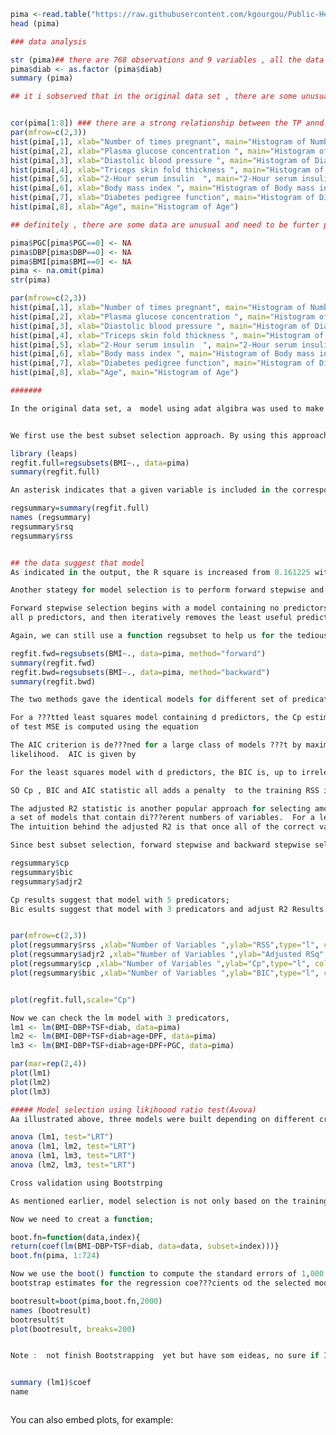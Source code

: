 

```r

pima <-read.table("https://raw.githubusercontent.com/kgourgou/Public-Health-Final-Project/master/pima-indians-diabetes.data.txt",header=FALSE, sep=",", col.names= c("TP", "PGC", "DBP", "TSF", "SI", "BMI", "DPF", "age", "diab"))
head (pima)

### data analysis 

str (pima)## there are 768 observations and 9 variables , all the data are either integer or numeric ##
pima$diab <- as.factor (pima$diab)
summary (pima)

## it i sobserved that in the original data set , there are some unusual data and some potential outliers such as :1. The maxiam time of pregreant is 17 , which is unreal ; 2. the minium BMI value is 0; 3. DBP blood pressure is 0, 


cor(pima[1:8]) ### there are a strong relationship between the TP annd age, others showed a weak correlation with each other in this sample.
par(mfrow=c(2,3))
hist(pima[,1], xlab="Number of times pregnant", main="Histogram of Number of times pregnant")
hist(pima[,2], xlab="Plasma glucose concentration ", main="Histogram of Plasma glucose concentration ")
hist(pima[,3], xlab="Diastolic blood pressure ", main="Histogram of Diastolic blood pressure ")
hist(pima[,4], xlab="Triceps skin fold thickness ", main="Histogram of Triceps skin fold thickness ")
hist(pima[,5], xlab="2-Hour serum insulin  ", main="2-Hour serum insulin")
hist(pima[,6], xlab="Body mass index ", main="Histogram of Body mass index ")
hist(pima[,7], xlab="Diabetes pedigree function", main="Histogram of Diabetes pedigree function")
hist(pima[,8], xlab="Age", main="Histogram of Age")

## definitely , there are some data are unusual and need to be furter processed befor we start to build the model

pima$PGC[pima$PGC==0] <- NA 
pima$DBP[pima$DBP==0] <- NA 
pima$BMI[pima$BMI==0] <- NA 
pima <- na.omit(pima)
str(pima)

par(mfrow=c(2,3))
hist(pima[,1], xlab="Number of times pregnant", main="Histogram of Number of times pregnant")
hist(pima[,2], xlab="Plasma glucose concentration ", main="Histogram of Plasma glucose concentration ")
hist(pima[,3], xlab="Diastolic blood pressure ", main="Histogram of Diastolic blood pressure ")
hist(pima[,4], xlab="Triceps skin fold thickness ", main="Histogram of Triceps skin fold thickness ")
hist(pima[,5], xlab="2-Hour serum insulin  ", main="2-Hour serum insulin")
hist(pima[,6], xlab="Body mass index ", main="Histogram of Body mass index ")
hist(pima[,7], xlab="Diabetes pedigree function", main="Histogram of Diabetes pedigree function")
hist(pima[,8], xlab="Age", main="Histogram of Age")

#######

In the original data set, a  model using adat algibra was used to make prediction of the diabetes based on other 8 continuous variables. For our purpose of develop a projects covering different topics, we are going to use one of the predictors as a dependent output, and use both other 7 variables and the original output as our predicitors. After compare the correlection  between them, we chosed BMI as the dependent output. 


We first use the best subset selection approach. By using this approach, one model will be selected with different numbers of varialbes based on the largergest R^2 or the smallest RSS.  Totallly , 2^8 models will be generated and compared, which make this process very tedious and infeasiable if there is a large numbers of predicators. Fortunately, we can use the available R package to help us accomplish the model selection. 

library (leaps)
regfit.full=regsubsets(BMI~., data=pima)
summary(regfit.full)

An asterisk indicates that a given variable is included in the corresponding model. For instance, this output indicates that the best three-variable model contains only DBP, TSF and DIAB. Now if we check the R square of each model, we can find that the R square increase as the numbers of predicitors increase.

regsummary=summary(regfit.full)
names (regsummary)
regsummary$rsq  
regsummary$rss


## the data suggest that model
As indicated in the output, the R square is increased from 0.161225 with one predicator to 0.2991542 with 8 predicators. Meanwhile, we can also found the decrease of RSS from 28799.86 to 24047.26 as the predicators increasing.

Another stategy for model selection is to perform forward stepwise and backforwd stepwise selections. Both methods are computationally efficient to the best subset selection, total 1+$1/2 p(p+1)models will be explored which is much less when p is large. Futhermore, since stepwise method will only explore a restricted subset of models, the chance of  overfitting and high variance of coefficient estimate will be reducedand thus make them more attractive.

Forward stepwise selection begins with a model containing no predictors, and then adds predictors to the model, one-at-a-time, until all of the predictors are in the model.On the other hand,  backward selection begins with the full least squares model containing
all p predictors, and then iteratively removes the least useful predictor, one-at-a-time.Both method will generate K (p-1) best models with different set of predicators, where the best model is defined as having the smallest RSS and largest R square.

Again, we can still use a function regsubset to help us for the tedious model selection in R studio, using the argument method="forward" or method="backward"

regfit.fwd=regsubsets(BMI~., data=pima, method="forward")
summary(regfit.fwd)
regfit.bwd=regsubsets(BMI~., data=pima, method="backward")
summary(regfit.bwd)

The two methods gave the identical models for different set of predicators, and also indentical to the models from best subset methods. As mentioned in the begining, RSS and R2 are not suitable for selecting the best model among a collection of models with di???erent numbers of predictors ,becuase they are designed to minize the training error other than testing error,which the later is always underestimated. So the training error need to be adjusted using techniques such as Cp, Akaike information criterion (AIC), Bayesian information criterion (BIC), and adjusted R2, to assist the selection of models with di???erent numbers of predicators. 

For a ???tted least squares model containing d predictors, the Cp estimate
of test MSE is computed using the equation

The AIC criterion is de???ned for a large class of models ???t by maximum
likelihood.  AIC is given by

For the least squares model with d predictors, the BIC is, up to irrelevant constants, given by

SO Cp , BIC and AIC statistic all adds a penalty  to the training RSS in order to adjust for the fact that the training error tends to underestimate the test error.Clearly, the penalty increases as the number of predictors in the model increases; this is intended to adjust for the corresponding decrease in training RSS. Also, Hence for least squares models, Cp and AIC are proportional to each other; the BIC statistic generally places a heavier penalty on models with many predicators.

The adjusted R2 statistic is another popular approach for selecting among
a set of models that contain di???erent numbers of variables.  For a least squares model with d variables, the adjusted R2 statistic is calculated as
The intuition behind the adjusted R2 is that once all of the correct variables have been included in the model, adding additional noise variables will lead to only a very small decrease in RSS. Since adding noise variables leads to an increase in d, such variables will lead to an increase in  ,and consequently a decrease in the adjusted R2.

Since best subset selection, forward stepwise and backward stepwise selections gave the same results, so we can use one of them to further select the best model under the criterion mentioned above. Since Cp and AIC are proportional with each other , only the results fo Cp was given in the summary. 

regsummary$cp  
regsummary$bic  
regsummary$adjr2

Cp results suggest that model with 5 predicators;
Bic esults suggest that model with 3 predicators and adjust R2 Results suggest that model with 6 predicators, the difference  with  5 predicators model is very small.


par(mfrow=c(2,3))
plot(regsummary$rss ,xlab="Number of Variables ",ylab="RSS",type="l", col="blue")
plot(regsummary$adjr2 ,xlab="Number of Variables ",ylab="Adjusted RSq",type="l", col="blue")
plot(regsummary$cp ,xlab="Number of Variables ",ylab="Cp",type="l", col="blue")
plot(regsummary$bic ,xlab="Number of Variables ",ylab="BIC",type="l", col="blue")


plot(regfit.full,scale="Cp")

Now we can check the lm model with 3 predicators, 
lm1 <- lm(BMI~DBP+TSF+diab, data=pima)
lm2 <- lm(BMI~DBP+TSF+diab+age+DPF, data=pima)
lm3 <- lm(BMI~DBP+TSF+diab+age+DPF+PGC, data=pima)

par(mar=rep(2,4))
plot(lm1)
plot(lm2)
plot(lm3)

##### Model selection using likihoood ratio test(Avova)
Aa illustrated above, three models were built depending on different cretia and the model with smallest predictors is a subset of other two and so on. Given the fact that therer are no enough data for model testing, generaly a model with less predicators is preferred since its simplicity and minizing the probility to bring in  noise by other unncessary predicators. However, alikihood ration test is a powerful test can be used to decide the significancy of the correlation coefficient between nesting models. 

anova (lm1, test="LRT")
anova (lm1, lm2, test="LRT")
anova (lm1, lm3, test="LRT")
anova (lm2, lm3, test="LRT")

Cross validation using Bootstrping

As mentioned earlier, model selection is not only based on the training error, but also based on the testing error, which is always underestimated by the training error. Since therer are no enough dataset for testing model, we can use another powerful statistical tool-bootstraping-  to assess the variability associated with the regression coe???cients in a linear model fit. The intuition is tha new datasets can be generated  by repeatingly sampling from the original data set with replacement. so we can generate bootstrap statistics of interest to e???ectively estimate the variability associated with regression coe???cients.

Now we need to creat a function;

boot.fn=function(data,index){
return(coef(lm(BMI~DBP+TSF+diab, data=data, subset=index)))}
boot.fn(pima, 1:724)

Now we use the boot() function to compute the standard errors of 1,000
bootstrap estimates for the regression coe???cients od the selected models .

bootresult=boot(pima,boot.fn,2000)
names (bootresult)
bootresult$t
plot(bootresult, breaks=200)


Note :  not finish Bootstrapping  yet but have som eideas, no sure if I need to do bootstrp inference  or just ust the std error data.


summary (lm1)$coef
name 



```

You can also embed plots, for example:

```r

```

